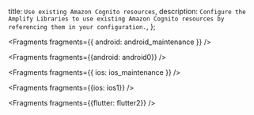   title: `Use existing Amazon Cognito resources`,
  description: `Configure the Amplify Libraries to use existing Amazon Cognito resources by referencing them in your configuration.`,
};


<Fragments fragments={{ android: android_maintenance }} />


<Fragments fragments={{android: android0}} />


<Fragments fragments={{ ios: ios_maintenance }} />


<Fragments fragments={{ios: ios1}} />


<Fragments fragments={{flutter: flutter2}} />
